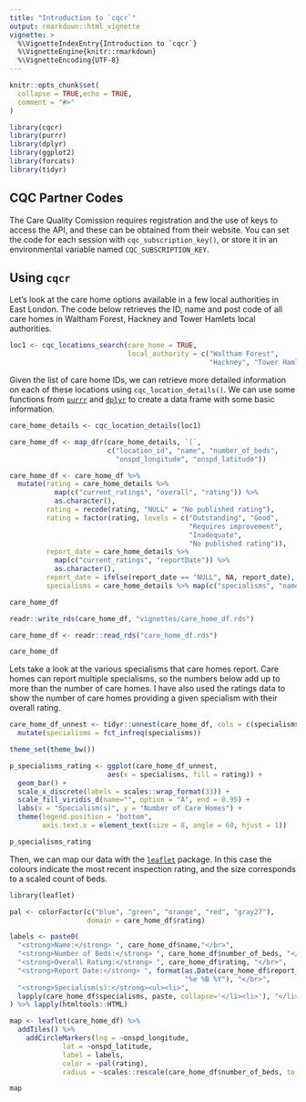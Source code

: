 ```yaml
---
title: "Introduction to `cqcr`"
output: rmarkdown::html_vignette
vignette: >
  %\VignetteIndexEntry{Introduction to `cqcr`}
  %\VignetteEngine{knitr::rmarkdown}
  %\VignetteEncoding{UTF-8}
---
```


```r
knitr::opts_chunk$set( 
  collapse = TRUE,echo = TRUE,
  comment = "#>"
)
```

```r
library(cqcr)
library(purrr)
library(dplyr)
library(ggplot2)
library(forcats)
library(tidyr)
```


## CQC Partner Codes

The Care Quality Comission requires registration and the use of keys to access the API, and these can be obtained from their website. You can set the code for each session with `cqc_subscription_key()`, or store it in an environmental variable named `CQC_SUBSCRIPTION_KEY`.

## Using `cqcr`

Let's look at the care home options available in a few local authorities in East London. The code below retrieves the ID, name and post code of all care homes in Waltham Forest, Hackney and Tower Hamlets local authorities.

```r
loc1 <- cqc_locations_search(care_home = TRUE, 
                             local_authority = c("Waltham Forest",
                                                 "Hackney", "Tower Hamlets"))
```


Given the list of care home IDs, we can retrieve more detailed information on each of these locations using `cqc_location_details()`. We can use some functions from [`purrr`](https://cran.r-project.org/package=purrr) and [`dplyr`](https://cran.r-project.org/package=dplyr) to create a data frame with some basic information.


```r
care_home_details <- cqc_location_details(loc1)

care_home_df <- map_dfr(care_home_details, `[`,
                        c("location_id", "name", "number_of_beds", 
                          "onspd_longitude", "onspd_latitude"))

care_home_df <- care_home_df %>% 
  mutate(rating = care_home_details %>%
           map(c("current_ratings", "overall", "rating")) %>%
           as.character(),
         rating = recode(rating, "NULL" = "No published rating"),
         rating = factor(rating, levels = c("Outstanding", "Good",
                                            "Requires improvement", 
                                            "Inadequate",
                                            "No published rating")),
         report_date = care_home_details %>%
           map(c("current_ratings", "reportDate")) %>%
           as.character(),
         report_date = ifelse(report_date == "NULL", NA, report_date),
         specialisms = care_home_details %>% map(c("specialisms", "name")))

care_home_df
```

```r
readr::write_rds(care_home_df, "vignettes/care_home_df.rds")
```


```r
care_home_df <- readr::read_rds("care_home_df.rds")

care_home_df
```



Lets take a look at the various specialisms that care homes report. Care homes can report multiple specialisms, so the numbers below add up to more than the number of care homes. I have also used the ratings data to show the number of care homes providing a given specialism with their overall rating.

```r
care_home_df_unnest <- tidyr::unnest(care_home_df, cols = c(specialisms)) %>%
  mutate(specialisms = fct_infreq(specialisms))

theme_set(theme_bw())

p_specialisms_rating <- ggplot(care_home_df_unnest,
                        aes(x = specialisms, fill = rating)) + 
  geom_bar() + 
  scale_x_discrete(labels = scales::wrap_format(33)) + 
  scale_fill_viridis_d(name="", option = "A", end = 0.95) + 
  labs(x = "Specialism(s)", y = "Number of Care Homes") + 
  theme(legend.position = "bottom",
        axis.text.x = element_text(size = 8, angle = 60, hjust = 1))

p_specialisms_rating
```


Then, we can map our data with the [`leaflet`](https://cran.r-project.org/package=leaflet) package. In this case the colours indicate the most recent inspection rating, and the size corresponds to a scaled count of beds.


```r
library(leaflet)

pal <- colorFactor(c("blue", "green", "orange", "red", "gray27"),
                   domain = care_home_df$rating)

labels <- paste0(
  "<strong>Name:</strong> ", care_home_df$name,"</br>",
  "<strong>Number of Beds:</strong> ", care_home_df$number_of_beds, "</br>",
  "<strong>Overall Rating:</strong> ", care_home_df$rating, "</br>",
  "<strong>Report Date:</strong> ", format(as.Date(care_home_df$report_date),
                                           "%e %B %Y"), "</br>",
  "<strong>Specialism(s):</strong><ul><li>",
  lapply(care_home_df$specialisms, paste, collapse='</li><li>'), "</li></ul>"
) %>% lapply(htmltools::HTML)

map <- leaflet(care_home_df) %>%
  addTiles() %>%
    addCircleMarkers(lng = ~onspd_longitude,
             lat = ~onspd_latitude,
             label = labels,
             color = ~pal(rating), 
             radius = ~scales::rescale(care_home_df$number_of_beds, to = c(5, 15)))

map
```



